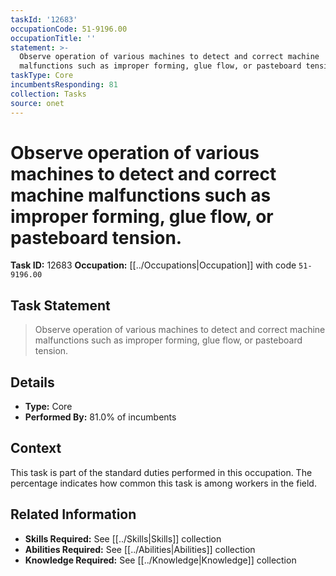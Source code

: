 ```yaml
---
taskId: '12683'
occupationCode: 51-9196.00
occupationTitle: ''
statement: >-
  Observe operation of various machines to detect and correct machine
  malfunctions such as improper forming, glue flow, or pasteboard tension.
taskType: Core
incumbentsResponding: 81
collection: Tasks
source: onet
---
```

# Observe operation of various machines to detect and correct machine malfunctions such as improper forming, glue flow, or pasteboard tension.

**Task ID:** 12683
**Occupation:** [[../Occupations|Occupation]] with code `51-9196.00`

## Task Statement

> Observe operation of various machines to detect and correct machine malfunctions such as improper forming, glue flow, or pasteboard tension.

## Details

- **Type:** Core
- **Performed By:** 81.0% of incumbents

## Context

This task is part of the standard duties performed in this occupation. The percentage indicates how common this task is among workers in the field.

## Related Information

- **Skills Required:** See [[../Skills|Skills]] collection
- **Abilities Required:** See [[../Abilities|Abilities]] collection
- **Knowledge Required:** See [[../Knowledge|Knowledge]] collection
